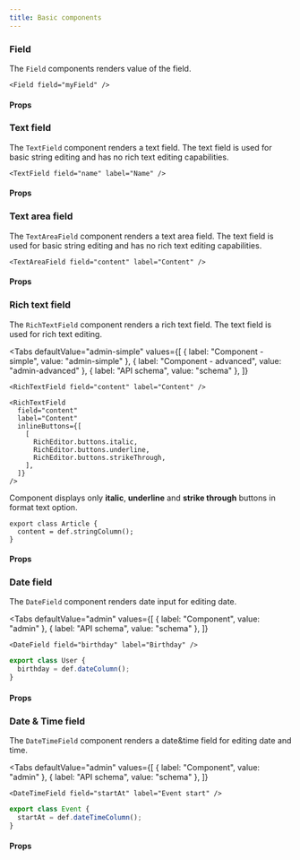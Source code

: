 ```yaml
---
title: Basic components
---
```



### Field

The `Field` components renders value of the field.

```tsx
<Field field="myField" />
```

#### Props

<PropsTable required>
  <SharedProps.field required />
  <SharedProps.defaultValue />
  <SharedProps.format />
  <SharedProps.isNonbearing />
  <SharedProps.key />
  <SharedProps.onBeforeUpdate />
  <SharedProps.onInitialize />
  <SharedProps.onUpdate />
</PropsTable>

### Text field

The `TextField` component renders a text field. The text field is used for basic string editing and has no rich text editing capabilities.

```tsx
<TextField field="name" label="Name" />
```

#### Props

<PropsTable>
  <SharedProps.field required />
  <SharedProps.label required />
  <SharedProps.about />
  <SharedProps.accessKey />
  <SharedProps.allowNewlines />
  <SharedProps.autoCapitalize />
</PropsTable>

### Text area field

The `TextAreaField` component renders a text area field. The text field is used for basic string editing and has no rich text editing capabilities.

```tsx
<TextAreaField field="content" label="Content" />
```

#### Props

<PropsTable>
  <SharedProps.field required />
  <SharedProps.label required />
</PropsTable>

### Rich text field

The `RichTextField` component renders a rich text field. The text field is used for rich text editing.

<Tabs
  defaultValue="admin-simple"
  values={[
    { label: "Component - simple", value: "admin-simple" },
    { label: "Component - advanced", value: "admin-advanced" },
    { label: "API schema", value: "schema" },
  ]}
>
  <TabItem value="admin-simple">

```tsx
<RichTextField field="content" label="Content" />
```

  </TabItem>
  <TabItem value="admin-advanced">

```tsx
<RichTextField
  field="content"
  label="Content"
  inlineButtons={[
    [
      RichEditor.buttons.italic,
      RichEditor.buttons.underline,
      RichEditor.buttons.strikeThrough,
    ],
  ]}
/>
```
Component displays only __italic__, __underline__ and __strike through__ buttons in format text option.

  </TabItem>

  <TabItem value="schema">

```tsx
export class Article {
  content = def.stringColumn();
}
```

  </TabItem>
</Tabs>

#### Props

<PropsTable>
  <SharedProps.field required />
  <SharedProps.label required />
  <SharedProps.inlineButtons />
</PropsTable>

### Date field

The `DateField` component renders date input for editing date.

<Tabs
  defaultValue="admin"
  values={[
    { label: "Component", value: "admin" },
    { label: "API schema", value: "schema" },
  ]}
>
  <TabItem value="admin">

```tsx
<DateField field="birthday" label="Birthday" />
```

  </TabItem>
  <TabItem value="schema">

```ts
export class User {
  birthday = def.dateColumn();
}
```

  </TabItem>
</Tabs>

#### Props

<PropsTable>
  <SharedProps.field required />
  <SharedProps.label required />
</PropsTable>

### Date & Time field

The `DateTimeField` component renders a date&time field for editing date and time.

<Tabs
  defaultValue="admin"
  values={[
    { label: "Component", value: "admin" },
    { label: "API schema", value: "schema" },
  ]}
>
  <TabItem value="admin">

```tsx
<DateTimeField field="startAt" label="Event start" />
```

  </TabItem>
  <TabItem value="schema">

```ts
export class Event {
  startAt = def.dateTimeColumn();
}
```

  </TabItem>
</Tabs>

#### Props

<PropsTable>
  <SharedProps.field required />
  <SharedProps.label required />
</PropsTable>
